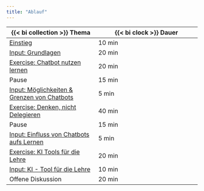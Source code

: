 ```yaml
---
title: "Ablauf"
---
```


| {{< bi collection >}} Thema | {{< bi clock >}} Dauer | 
|-------|--------|
| [Einstieg](einstieg/index.qmd) | 10 min |
| [Input: Grundlagen](../slides/grundlagen/index.qmd) | 20 min |
| [Exercise: Chatbot nutzen lernen](../exercises/prompten-lernen/index.qmd) | 20 min |
| Pause | 15 min |
| [Input: Möglichkeiten & Grenzen von Chatbots](../slides/chatbots-grenzen/index.qmd) | 5 min |
| [Exercise: Denken, nicht Delegieren](../exercises/denken-delegieren/index.qmd) | 40 min |
| Pause | 15 min |
| [Input: Einfluss von Chatbots aufs Lernen](../slides/chatbots-einfluss-lernen/index.qmd) | 5 min |
| [Exercise: KI Tools für die Lehre](../exercises/ki-tools-lehre/index.qmd) | 20 min |
| [Input: KI - Tool für die Lehre](../slides/ki-tool-lehre/index.qmd) | 10 min |
| Offene Diskussion | 20 min |
